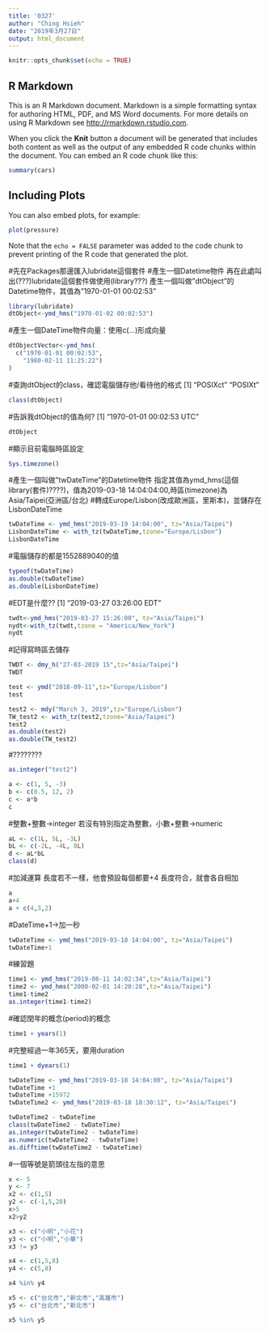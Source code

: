 ```yaml
---
title: '0327'
author: "Ching Hsieh"
date: "2019年3月27日"
output: html_document
---
```


```r
knitr::opts_chunk$set(echo = TRUE)
```

## R Markdown

This is an R Markdown document. Markdown is a simple formatting syntax for authoring HTML, PDF, and MS Word documents. For more details on using R Markdown see <http://rmarkdown.rstudio.com>.

When you click the **Knit** button a document will be generated that includes both content as well as the output of any embedded R code chunks within the document. You can embed an R code chunk like this:

```r
summary(cars)
```

## Including Plots

You can also embed plots, for example:

```r
plot(pressure)
```

Note that the `echo = FALSE` parameter was added to the code chunk to prevent printing of the R code that generated the plot.

#先在Packages那邊匯入lubridate這個套件
#產生一個Datetime物件
再在此處叫出(???)lubridate這個套件做使用(library???)
產生一個叫做"dtObject"的Datetime物件，其值為"1970-01-01 00:02:53"
```r
library(lubridate)
dtObject<-ymd_hms("1970-01-02 00:02:53") 
```


#產生一個DateTime物件向量：使用c(...)形成向量
```r
dtObjectVector<-ymd_hms(
  c("1970-01-01 00:02:53",
    "1980-02-11 11:25:22")
)
```

#查詢dtObject的class，確認電腦儲存他/看待他的格式
[1] "POSIXct" "POSIXt" 
```r
class(dtObject)
```


#告訴我dtObject的值為何?
[1] "1970-01-01 00:02:53 UTC"
```r
dtObject
```

#顯示目前電腦時區設定
```r
Sys.timezone()
```


#產生一個叫做"twDateTime"的Datetime物件
指定其值為ymd_hms(這個library(套件)????)，值為2019-03-18 14:04:04:00,時區(timezone)為Asia/Taipei(亞洲區/台北)
#轉成Europe/Lisbon(改成歐洲區，里斯本)，並儲存在LisbonDateTime
```r
twDateTime <- ymd_hms("2019-03-19 14:04:00", tz="Asia/Taipei")
LisbonDateTime <- with_tz(twDateTime,tzone="Europe/Lisbon")
LisbonDateTime
```


#電腦儲存的都是1552889040的值
```r
typeof(twDateTime)
as.double(twDateTime)
as.double(LisbonDateTime)
```

#EDT是什麼??
[1] "2019-03-27 03:26:00 EDT"
```r
twdt<-ymd_hms("2019-03-27 15:26:00", tz="Asia/Taipei")
nydt<-with_tz(twdt,tzone = "America/New_York")
nydt
```


#記得寫時區去儲存
```r
TWDT <- dmy_h("27-03-2019 15",tz="Asia/Taipei")
TWDT
```

```r
test <- ymd("2018-09-11",tz="Europe/Lisbon")
test
```

```r
test2 <- mdy("March 3, 2019",tz="Europe/Lisbon")
TW_test2 <- with_tz(test2,tzone="Asia/Taipei")
test2
as.double(test2)
as.double(TW_test2)

```

#????????
```r
as.integer("test2")
```

```r
a <- c(1, 5, -3)
b <- c(0.5, 12, 2)
c <- a*b
c
```


#整數+整數->integer
若沒有特別指定為整數，小數+整數->numeric
```r
aL <- c(1L, 5L, -3L)
bL <- c(-2L, -4L, 8L)
d <- aL*bL
class(d)
```

#加減運算
長度若不一樣，他會預設每個都要+4
長度符合，就會各自相加
```r
a
a+4
a + c(4,3,2)
```


#DateTime+1->加一秒
```r
twDateTime <- ymd_hms("2019-03-18 14:04:00", tz="Asia/Taipei")
twDateTime+1
```

#練習題
```r
time1 <- ymd_hms("2019-08-11 14:02:34",tz="Asia/Taipei")
time2 <- ymd_hms("2000-02-01 14:20:28",tz="Asia/Taipei")
time1-time2
as.integer(time1-time2)
```

#確認閏年的概念(period)的概念
```r
time1 + years(1)
```

#完整經過一年365天，要用duration
```r
time1 + dyears(1)
```

```r
twDateTime <- ymd_hms("2019-03-18 14:04:00", tz="Asia/Taipei")
twDateTime +1
twDateTime +15972
twDateTime2 <- ymd_hms("2019-03-18 18:30:12", tz="Asia/Taipei")

twDateTime2 - twDateTime
class(twDateTime2 - twDateTime)
as.integer(twDateTime2 - twDateTime)
as.numeric(twDateTime2 - twDateTime)
as.difftime(twDateTime2 - twDateTime)
```

#一個等號是箭頭往左指的意思
```r
x <- 5
y <- 7
x2 <- c(1,5)
y2 <- c(-1,5,20)
x>5
x2>y2
```

```r
x3 <- c("小明","小花")
y3 <- c("小明","小華")
x3 != y3
```

```r
x4 <- c(1,5,8)
y4 <- c(5,8)

x4 %in% y4
```

```r
x5 <- c("台北市","新北市","高雄市")
y5 <- c("台北市","新北市")

x5 %in% y5
```


